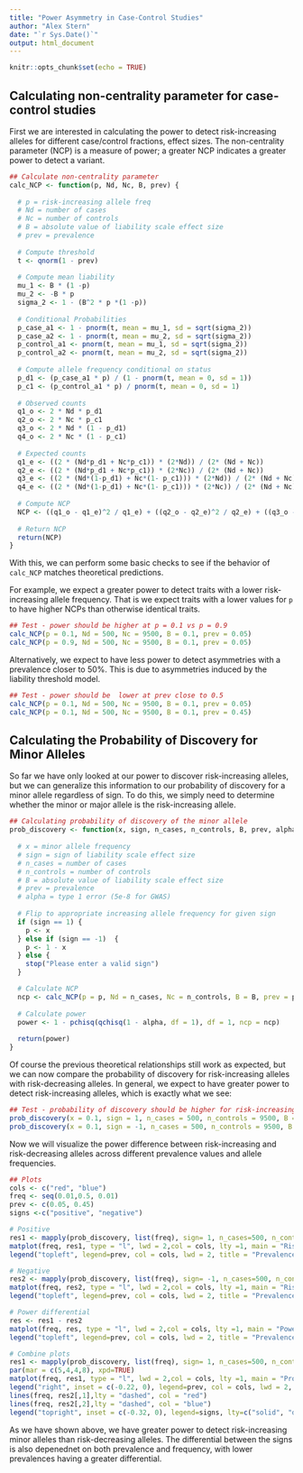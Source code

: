 ```yaml
---
title: "Power Asymmetry in Case-Control Studies"
author: "Alex Stern"
date: "`r Sys.Date()`"
output: html_document
---
```


```r
knitr::opts_chunk$set(echo = TRUE)
```

## Calculating non-centrality parameter for case-control studies

First we are interested in calculating the power to detect risk-increasing alleles for different case/control fractions, effect sizes. The non-centrality parameter (NCP) is a measure of power; a greater NCP indicates a greater power to detect a variant.

```r
## Calculate non-centrality parameter 
calc_NCP <- function(p, Nd, Nc, B, prev) {
  
  # p = risk-increasing allele freq 
  # Nd = number of cases
  # Nc = number of controls 
  # B = absolute value of liability scale effect size
  # prev = prevalence 
  
  # Compute threshold 
  t <- qnorm(1 - prev)
  
  # Compute mean liability 
  mu_1 <- B * (1 -p)
  mu_2 <- -B * p
  sigma_2 <- 1 - (B^2 * p *(1 -p))
  
  # Conditional Probabilities 
  p_case_a1 <- 1 - pnorm(t, mean = mu_1, sd = sqrt(sigma_2))
  p_case_a2 <- 1 - pnorm(t, mean = mu_2, sd = sqrt(sigma_2))
  p_control_a1 <- pnorm(t, mean = mu_1, sd = sqrt(sigma_2))
  p_control_a2 <- pnorm(t, mean = mu_2, sd = sqrt(sigma_2))
  
  # Compute allele frequency conditional on status
  p_d1 <- (p_case_a1 * p) / (1 - pnorm(t, mean = 0, sd = 1))
  p_c1 <- (p_control_a1 * p) / pnorm(t, mean = 0, sd = 1)
  
  # Observed counts
  q1_o <- 2 * Nd * p_d1
  q2_o <- 2 * Nc * p_c1
  q3_o <- 2 * Nd * (1 - p_d1)
  q4_o <- 2 * Nc * (1 - p_c1)
  
  # Expected counts
  q1_e <- ((2 * (Nd*p_d1 + Nc*p_c1)) * (2*Nd)) / (2* (Nd + Nc))
  q2_e <- ((2 * (Nd*p_d1 + Nc*p_c1)) * (2*Nc)) / (2* (Nd + Nc))
  q3_e <- ((2 * (Nd*(1-p_d1) + Nc*(1- p_c1))) * (2*Nd)) / (2* (Nd + Nc))
  q4_e <- ((2 * (Nd*(1-p_d1) + Nc*(1- p_c1))) * (2*Nc)) / (2* (Nd + Nc))
  
  # Compute NCP 
  NCP <- ((q1_o - q1_e)^2 / q1_e) + ((q2_o - q2_e)^2 / q2_e) + ((q3_o - q3_e)^2 / q3_e) + ((q4_o - q4_e)^2 / q4_e)
  
  # Return NCP
  return(NCP)
}
```

With this, we can perform some basic checks to see if the behavior of `calc_NCP` matches theoretical predictions.

For example, we expect a greater power to detect traits with a lower risk-increasing allele frequency. That is we expect traits with a lower values for `p` to have higher NCPs than otherwise identical traits.

```r
## Test - power should be higher at p = 0.1 vs p = 0.9
calc_NCP(p = 0.1, Nd = 500, Nc = 9500, B = 0.1, prev = 0.05)
calc_NCP(p = 0.9, Nd = 500, Nc = 9500, B = 0.1, prev = 0.05)
```

Alternatively, we expect to have less power to detect asymmetries with a prevalence closer to 50%. This is due to asymmetries induced by the liability threshold model.

```r
## Test - power should be  lower at prev close to 0.5
calc_NCP(p = 0.1, Nd = 500, Nc = 9500, B = 0.1, prev = 0.05)
calc_NCP(p = 0.1, Nd = 500, Nc = 9500, B = 0.1, prev = 0.45)
```

## Calculating the Probability of Discovery for Minor Alleles

So far we have only looked at our power to discover risk-increasing alleles, but we can generalize this information to our probability of discovery for a minor allele regardless of sign. To do this, we simply need to determine whether the minor or major allele is the risk-increasing allele.

```r
## Calculating probability of discovery of the minor allele
prob_discovery <- function(x, sign, n_cases, n_controls, B, prev, alpha) {
  
  # x = minor allele frequency
  # sign = sign of liability scale effect size
  # n_cases = number of cases
  # n_controls = number of controls
  # B = absolute value of liability scale effect size
  # prev = prevalence
  # alpha = type 1 error (5e-8 for GWAS)
  
  # Flip to appropriate increasing allele frequency for given sign 
  if (sign == 1) {
    p <- x
  } else if (sign == -1)  {
    p <- 1 - x 
  } else {
    stop("Please enter a valid sign")
  }

  # Calculate NCP 
  ncp <- calc_NCP(p = p, Nd = n_cases, Nc = n_controls, B = B, prev = prev)
  
  # Calculate power 
  power <- 1 - pchisq(qchisq(1 - alpha, df = 1), df = 1, ncp = ncp)
  
  return(power)
}
```

Of course the previous theoretical relationships still work as expected, but we can now compare the probability of discovery for risk-increasing alleles with risk-decreasing alleles. In general, we expect to have greater power to detect risk-increasing alleles, which is exactly what we see:

```r
## Test - probability of discovery should be higher for risk-increasing alleles
prob_discovery(x = 0.1, sign = 1, n_cases = 500, n_controls = 9500, B = 0.1, prev = 0.05, alpha = 5e-8)
prob_discovery(x = 0.1, sign = -1, n_cases = 500, n_controls = 9500, B = 0.1, prev = 0.05, alpha = 5e-8)
```

Now we will visualize the power difference between risk-increasing and risk-decreasing alleles across different prevalence values and allele frequencies.

```r
## Plots
cols <- c("red", "blue")
freq <- seq(0.01,0.5, 0.01)
prev <- c(0.05, 0.45)
signs <-c("positive", "negative")

# Positive
res1 <- mapply(prob_discovery, list(freq), sign= 1, n_cases=500, n_controls=9500, B=0.2, alpha=5e-8,prev = prev)
matplot(freq, res1, type = "l", lwd = 2,col = cols, lty =1, main = "Risk-Increasing Minor Allele", xlab = "Frequency", ylab = "Probability of Discovery")
legend("topleft", legend=prev, col = cols, lwd = 2, title = "Prevalence")

# Negative 
res2 <- mapply(prob_discovery, list(freq), sign= -1, n_cases=500, n_controls=9500, B=0.2, alpha=5e-8,prev = prev)
matplot(freq, res2, type = "l", lwd = 2,col = cols, lty =1, main = "Risk-Decreasing Minor Allele", xlab = "Frequency", ylab = "Probability of Discovery")
legend("topleft", legend=prev, col = cols, lwd = 2, title = "Prevalence")

# Power differential 
res <- res1 - res2
matplot(freq, res, type = "l", lwd = 2,col = cols, lty =1, main = "Power Difference between Minor Alleles Signs", xlab = "Frequency", ylab = "Power Differential")
legend("topleft", legend=prev, col = cols, lwd = 2, title = "Prevalence")

# Combine plots
res1 <- mapply(prob_discovery, list(freq), sign= 1, n_cases=500, n_controls=9500, B=0.2, alpha=5e-8,prev = prev)
par(mar = c(5,4,4,8), xpd=TRUE)
matplot(freq, res1, type = "l", lwd = 2,col = cols, lty =1, main = "Probability of Discovery", xlab = "Frequency", ylab = "Power")
legend("right", inset = c(-0.22, 0), legend=prev, col = cols, lwd = 2, title = "Prevalence")
lines(freq, res2[,1],lty = "dashed", col = "red")
lines(freq, res2[,2],lty = "dashed", col = "blue")
legend("topright", inset = c(-0.32, 0), legend=signs, lty=c("solid", "dashed"), lwd = 2, title = "Sign of minor allele")

```

As we have shown above, we have greater power to detect risk-increasing minor alleles than risk-decreasing alleles. The differential between the signs is also depenednet on both prevalence and frequency, with lower prevalences having a greater differential.
